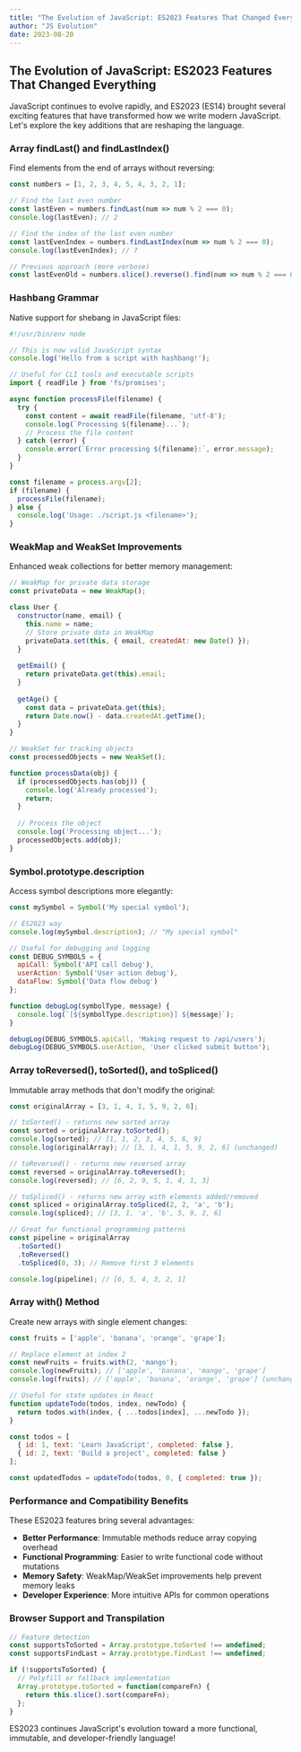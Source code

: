 ```yaml
---
title: "The Evolution of JavaScript: ES2023 Features That Changed Everything"
author: "JS Evolution"
date: 2023-08-20
---
```


## The Evolution of JavaScript: ES2023 Features That Changed Everything

JavaScript continues to evolve rapidly, and ES2023 (ES14) brought several exciting features that have transformed how we write modern JavaScript. Let's explore the key additions that are reshaping the language.

### Array findLast() and findLastIndex()

Find elements from the end of arrays without reversing:

```javascript
const numbers = [1, 2, 3, 4, 5, 4, 3, 2, 1];

// Find the last even number
const lastEven = numbers.findLast(num => num % 2 === 0);
console.log(lastEven); // 2

// Find the index of the last even number
const lastEvenIndex = numbers.findLastIndex(num => num % 2 === 0);
console.log(lastEvenIndex); // 7

// Previous approach (more verbose)
const lastEvenOld = numbers.slice().reverse().find(num => num % 2 === 0);
```

### Hashbang Grammar

Native support for shebang in JavaScript files:

```javascript
#!/usr/bin/env node

// This is now valid JavaScript syntax
console.log('Hello from a script with hashbang!');

// Useful for CLI tools and executable scripts
import { readFile } from 'fs/promises';

async function processFile(filename) {
  try {
    const content = await readFile(filename, 'utf-8');
    console.log(`Processing ${filename}...`);
    // Process the file content
  } catch (error) {
    console.error(`Error processing ${filename}:`, error.message);
  }
}

const filename = process.argv[2];
if (filename) {
  processFile(filename);
} else {
  console.log('Usage: ./script.js <filename>');
}
```

### WeakMap and WeakSet Improvements

Enhanced weak collections for better memory management:

```javascript
// WeakMap for private data storage
const privateData = new WeakMap();

class User {
  constructor(name, email) {
    this.name = name;
    // Store private data in WeakMap
    privateData.set(this, { email, createdAt: new Date() });
  }
  
  getEmail() {
    return privateData.get(this).email;
  }
  
  getAge() {
    const data = privateData.get(this);
    return Date.now() - data.createdAt.getTime();
  }
}

// WeakSet for tracking objects
const processedObjects = new WeakSet();

function processData(obj) {
  if (processedObjects.has(obj)) {
    console.log('Already processed');
    return;
  }
  
  // Process the object
  console.log('Processing object...');
  processedObjects.add(obj);
}
```

### Symbol.prototype.description

Access symbol descriptions more elegantly:

```javascript
const mySymbol = Symbol('My special symbol');

// ES2023 way
console.log(mySymbol.description); // "My special symbol"

// Useful for debugging and logging
const DEBUG_SYMBOLS = {
  apiCall: Symbol('API call debug'),
  userAction: Symbol('User action debug'),
  dataFlow: Symbol('Data flow debug')
};

function debugLog(symbolType, message) {
  console.log(`[${symbolType.description}] ${message}`);
}

debugLog(DEBUG_SYMBOLS.apiCall, 'Making request to /api/users');
debugLog(DEBUG_SYMBOLS.userAction, 'User clicked submit button');
```

### Array toReversed(), toSorted(), and toSpliced()

Immutable array methods that don't modify the original:

```javascript
const originalArray = [3, 1, 4, 1, 5, 9, 2, 6];

// toSorted() - returns new sorted array
const sorted = originalArray.toSorted();
console.log(sorted); // [1, 1, 2, 3, 4, 5, 6, 9]
console.log(originalArray); // [3, 1, 4, 1, 5, 9, 2, 6] (unchanged)

// toReversed() - returns new reversed array
const reversed = originalArray.toReversed();
console.log(reversed); // [6, 2, 9, 5, 1, 4, 1, 3]

// toSpliced() - returns new array with elements added/removed
const spliced = originalArray.toSpliced(2, 2, 'a', 'b');
console.log(spliced); // [3, 1, 'a', 'b', 5, 9, 2, 6]

// Great for functional programming patterns
const pipeline = originalArray
  .toSorted()
  .toReversed()
  .toSpliced(0, 3); // Remove first 3 elements

console.log(pipeline); // [6, 5, 4, 3, 2, 1]
```

### Array with() Method

Create new arrays with single element changes:

```javascript
const fruits = ['apple', 'banana', 'orange', 'grape'];

// Replace element at index 2
const newFruits = fruits.with(2, 'mango');
console.log(newFruits); // ['apple', 'banana', 'mango', 'grape']
console.log(fruits); // ['apple', 'banana', 'orange', 'grape'] (unchanged)

// Useful for state updates in React
function updateTodo(todos, index, newTodo) {
  return todos.with(index, { ...todos[index], ...newTodo });
}

const todos = [
  { id: 1, text: 'Learn JavaScript', completed: false },
  { id: 2, text: 'Build a project', completed: false }
];

const updatedTodos = updateTodo(todos, 0, { completed: true });
```

### Performance and Compatibility Benefits

These ES2023 features bring several advantages:

- **Better Performance**: Immutable methods reduce array copying overhead
- **Functional Programming**: Easier to write functional code without mutations
- **Memory Safety**: WeakMap/WeakSet improvements help prevent memory leaks
- **Developer Experience**: More intuitive APIs for common operations

### Browser Support and Transpilation

```javascript
// Feature detection
const supportsToSorted = Array.prototype.toSorted !== undefined;
const supportsFindLast = Array.prototype.findLast !== undefined;

if (!supportsToSorted) {
  // Polyfill or fallback implementation
  Array.prototype.toSorted = function(compareFn) {
    return this.slice().sort(compareFn);
  };
}
```

ES2023 continues JavaScript's evolution toward a more functional, immutable, and developer-friendly language!
